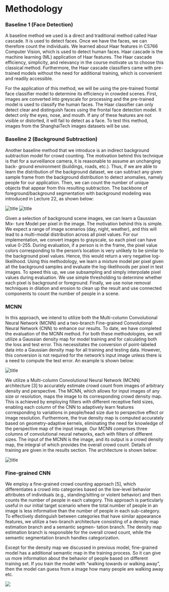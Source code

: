 # Methodology

### Baseline 1 (Face Detection)

A baseline method we used is a direct and traditional method called Haar cascade. It is used to detect faces. Once we have the faces, we
can therefore count the individuals. We learned about Haar features
in CS766 Computer Vision, which is used to detect human faces. Haar cascade is the machine learning (ML)
application of Haar features. The Haar cascade efficiency, simplicity, and relevancy in the course motivate us to choose this classical method. Furthermore,
the Haar cascade classifiers came with pre-trained models without the need for
additional training, which is convenient and readily accessible.

For the application of this method, we will be using the pre-trained frontal
face classifier model to determine its efficiency in crowded scenes. First, images
are converted into greyscale for processing and the pre-trained model is used to
classify the human faces. The Haar classifier can only detect clear and distinguish faces using the frontal face detection model. It detect only the eyes,
nose, and mouth. If any of these features are not visible or distorted, it will fail to
detect as a face. To test this method, images from the ShanghaiTech images
datasets will be use.

### Baseline 2 (Background Subtraction)

Another baseline method that we introduce is an indirect background subtraction model for crowd counting. The motivation behind this technique is
that for a surveillance camera, it is reasonable to assume an unchanging back-
ground environment (buildings, roads, etc.). Thus, if we are able to learn the
distribution of the background dataset, we can subtract any given sample frame
from the background distribution to detect anomalies, namely people for our
application. Then, we can count the number of unique objects that appear
from this resulting subtraction. The backbone of foreground/background segmentation with background modeling was introduced in Lecture 22, as shown below:

![title](/img/baseline2_method1.png)
![title](/img/baseline2_method2.png)

Given a selection of background scene images, we can learn a Gaussian Mix-
ture Model per pixel in the image. The motivation behind this is simple. We
expect a range of image scenarios (day, night, weather), and this will lead to
a multi-modal distribution across all pixel values. For our implementation, we
convert images to grayscale, so each pixel can have value 0-255. During evaluation, if a person is in the frame, the pixel value colors corresponding to the
person’s location is very unlikely to be similar to the background pixel values.
Hence, this would return a very negative log-likelihood. Using this methodology, we learn a mixture model per pixel given all the background samples and
evaluate the log-likelihoods per pixel in test images. To speed this up, we use
subsampling and simply interpolate pixel values during evaluation. We use simple thresholding to determine whether each pixel is background or foreground.
Finally, we use noise removal techniques in dilation and erosion to clean up the
result and use connected components to count the number of people in a scene.

### MCNN

In this approach, we intend to utilize both the Multi-column Convolutional
Neural Network (MCNN) and a two-branch Fine-grained Convolutional Neural Network (CNN) to enhance our results. To date, we have completed the
evaluation of the MCNN method.
For both these methodologies, we will utilize a Gaussian density map for
model training and for calculating both the loss and test error. This necessitates
the conversion of point-labeled data into a Gaussian density map for all training
and testing data. However, this conversion is not required for the network’s
input image unless there is a need to compute the test error. An example is shown below:

![title](/img/density_map.png)

We utilize a Multi-column Convolutional Neural Network (MCNN) architecture [3] to accurately estimate crowd count from images of arbitrary density and
perspective. The MCNN, which allows for input images of any size or resolution,
maps the image to its corresponding crowd density map. This is achieved by
employing filters with different receptive field sizes, enabling each column of the
CNN to adaptively learn features corresponding to variations in people/head
size due to perspective effect or image resolution. Furthermore, the true density
map is computed accurately based on geometry-adaptive kernels, eliminating
the need for knowledge of the perspective map of the input image. Our MCNN
comprises three columns of convolutional neural networks, each with filters of
different sizes. The input of the MCNN is the image, and its output is a crowd
density map, the integral of which provides the overall crowd count. Details of training are given in the results section. The architecture is shown below:

![title](/img/mcnn_arch.png)

### Fine-grained CNN

We employ a fine-grained crowd counting approach [5], which differentiates
a crowd into categories based on the low-level behavior attributes of individuals
(e.g., standing/sitting or violent behavior) and then counts the number of people in each category. This approach is particularly useful in our initial target
scenario where the total number of people in an image is less informative than
the number of people in each sub-category. To effectively distinguish between
categories that have similar appearance features, we utilize a two-branch architecture consisting of a density map estimation branch and a semantic segmen-
tation branch. The density map estimation branch is responsible for the overall
crowd count, while the semantic segmentation branch handles categorization.

Except for the density map we discussed in previous model, fine-grained model has a additional semantic map in the training process. So it can give us more information about the behavior of people based on different training set.
If you train the model with “walking towards or walking away”, then the model can guess from a image how many people are walking away etc.

![](/img/fg-arch.png)
